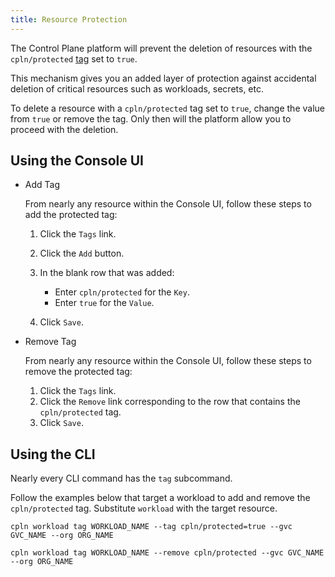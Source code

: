 ```yaml
---
title: Resource Protection
---
```


The Control Plane platform will prevent the deletion of resources with the `cpln/protected` [tag](/reference/misc#tags) set to `true`.

This mechanism gives you an added layer of protection against accidental deletion of critical resources such as workloads, secrets, etc.

To delete a resource with a `cpln/protected` tag set to `true`, change the value from `true` or remove the tag. Only then will the platform allow you to proceed with the deletion.

## Using the Console UI

- Add Tag

  From nearly any resource within the Console UI, follow these steps to add the protected tag:

  1. Click the `Tags` link.
  2. Click the `Add` button.
  3. In the blank row that was added:

     - Enter `cpln/protected` for the `Key`.
     - Enter `true` for the `Value`.

  4. Click `Save`.

- Remove Tag

  From nearly any resource within the Console UI, follow these steps to remove the protected tag:

  1. Click the `Tags` link.
  2. Click the `Remove` link corresponding to the row that contains the `cpln/protected` tag.
  3. Click `Save`.

## Using the CLI

Nearly every CLI command has the `tag` subcommand.

Follow the examples below that target a workload to add and remove the `cpln/protected` tag. Substitute `workload` with the target resource.

<CodeGroup>

```text Add tag
cpln workload tag WORKLOAD_NAME --tag cpln/protected=true --gvc GVC_NAME --org ORG_NAME
```

```text Remove Tag
cpln workload tag WORKLOAD_NAME --remove cpln/protected --gvc GVC_NAME --org ORG_NAME
```

</CodeGroup>
